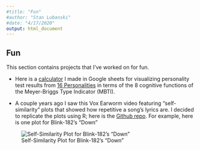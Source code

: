 ---
#title: "Fun"
#author: "Stan Lubanski"
#date: "4/17/2020"
output: html_document
---
  
## Fun

This section contains projects that I've worked on for fun.

- Here is a [calculator](https://drive.google.com/open?id=1NlDphKzRDpHTy5k1IT-9ityXWW37Twim) I made in Google sheets for visualizing personality test results from [16 Personalities](https://www.16personalities.com/) in terms of the 8 cognitive functions of the Meyer-Briggs Type Indicator (MBTI). 

- A couple years ago I saw this Vox Earworm video featuring "self-similarity" plots that showed how repetitive a song's lyrics are. I decided to replicate the plots using R; here is the [Github repo](https://github.com/SALubanski/lyric-self-similarity-plots). For example, here is one plot for Blink-182's "Down" 

![Self-Similarity Plot for Blink-182's "Down"](images/blink_182_-_down_self-sim_plot.png)

 <!-- <img src="images/blink_182_-_down_self-sim_plot.png" style="width:50%; border:5px solid; margin-left: 20px" align="center"> -->